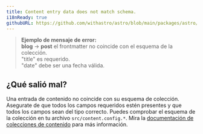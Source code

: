 ```yaml
---
title: Content entry data does not match schema.
i18nReady: true
githubURL: https://github.com/withastro/astro/blob/main/packages/astro/src/core/errors/errors-data.ts
---
```


> **Ejemplo de mensaje de error:**<br/>
**blog** → **post** el frontmatter no coincide con el esquema de la colección.<br/>
"title" es requerido.<br/>
"date" debe ser una fecha válida.

## ¿Qué salió mal?
Una entrada de contenido no coincide con su esquema de colección.
Asegurate de que todos los campos requeridos estén presentes y que todos los campos sean del tipo correcto.
Puedes comprobar el esquema de la colección en tu archivo `src/content.config.*`.
Mira la [documentación de colecciones de contenido](/es/guides/content-collections/) para más información.
